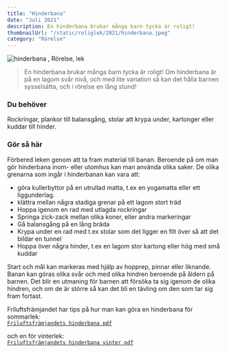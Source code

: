 ```yaml
---
title: "Hinderbana"
date: "Juli 2021"
description: En hinderbana brukar många barn tycka är roligt!
thumbnailUrl: "/static/roliglek/2021/hinderbana.jpeg"
category: "Rörelse"
---
```


![ hinderbana , Rörelse, lek](/static/roliglek/2021/hinderbana.jpeg)

> En hinderbana brukar många barn tycka är roligt! Om hinderbana är på en lagom svår nivå, och med lite variation så kan det hålla barnen sysselsätta, och i rörelse en lång stund!

### Du behöver

Rockringar, plankor till balansgång, stolar att krypa under, kartonger eller kuddar till hinder.

### Gör så här

Förbered leken genom att ta fram material till banan. Beroende på om man gör hinderbana inom- eller utomhus kan man använda olika saker. De olika grenarna som ingår i hinderbanan kan vara att:

- göra kullerbyttor på en utrullad matta, t.ex en yogamatta eller ett liggunderlag.
- klättra mellan några stadiga grenar på ett lagom stort träd
- Hoppa igenom en rad med utlagda rockringar
- Springa zick-zack mellan olika koner, eller andra markeringar
- Gå balansgång på en lång bräda
- Krypa under en rad med t.ex stolar som det ligger en filt över så att det bildar en tunnel
- Hoppa över några hinder, t.ex en lagom stor kartong eller hög med små kuddar

Start och mål kan markeras med hjälp av hopprep, pinnar eller liknande. Banan kan göras olika svår och med olika hindren beroende på åldern på barnen. Det blir en utmaning för barnen att försöka ta sig igenom de olika hindren, och om de är större så kan det bli en tävling om den som tar sig fram fortast.

Friluftsfrämjandet har tips på hur man kan göra en hinderbana för sommarlek:<br />
[`Friluftsfrämjandets hinderbana pdf`](https://www.friluftsframjandet.se/contentassets/af653c3cbb8b465e87a26d87e29311e8/friluftsframjandet_skogsmulleshinderbana.pdf)

och en för vinterlek:<br />
[`Friluftsfrämjandets hinderbana vinter pdf`](https://www.friluftsframjandet.se/globalassets/ovrigt-webbinnehall/ovriga-bilder/friluftsframjandet_skogsmulleshinderbana_vinter.pdf)
